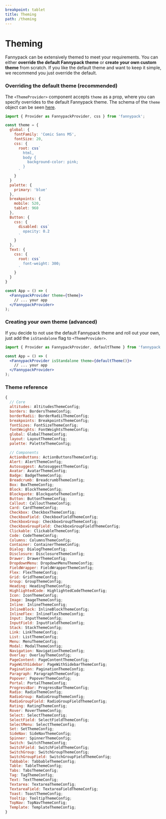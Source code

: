 ```yaml
---
breakpoint: tablet
title: Theming
path: /theming
---
```


# Theming

Fannypack can be extensively themed to meet your requirements. You can either **override the default Fannypack theme** or **create your own custom theme** from scratch. If you like the default theme and want to keep it simple, we recommend you just override the default.

### Overriding the default theme (recommended)

The `<ThemeProvider>` component accepts `theme` as a prop, where you can specify overrides to the default Fannypack theme. The schema of the `theme` object can be seen [here](#TODO).

```jsx
import { Provider as FannypackProvider, css } from 'fannypack';

const theme = {
  global: {
    fontFamily: 'Comic Sans MS',
    fontSize: 20,
    css: {
      root: css`
        html,
        body {
          background-color: pink;
        }
      `
    }
  }
  palette: {
    primary: 'blue'
  },
  breakpoints: {
    mobile: 520,
    tablet: 960
  },
  Button: {
    css: {
      disabled: css`
        opacity: 0.2
      `
    }
  },
  Text: {
    css: {
      root: css`
        font-weight: 300;
      `
    }
  }
}

const App = () => (
  <FannypackProvider theme={theme}>
    // ... your app
  </FannypackProvider>
);
```

### Creating your own theme (advanced)

If you decide to not use the default Fannypack theme and roll out your own, just add the `isStandalone` flag to `<ThemeProvider>`.

```jsx
import { Provider as FannypackProvider, defaultTheme } from 'fannypack';

const App = () => (
  <FannypackProvider isStandalone theme={defaultTheme()}>
    // ... your app
  </FannypackProvider>
);
```

### Theme reference

```js
{
  // Core
  altitudes: AltitudesThemeConfig;
  borders: BordersThemeConfig;
  borderRadii: BorderRadiiThemeConfig;
  breakpoints: BreakpointsThemeConfig;
  fontSizes: FontSizeThemeConfig;
  fontWeights: FontWeightsThemeConfig;
  global: GlobalThemeConfig;
  layout: LayoutThemeConfig;
  palette: PaletteThemeConfig;

  // Components
  ActionButtons: ActionButtonsThemeConfig;
  Alert: AlertThemeConfig;
  Autosuggest: AutosuggestThemeConfig;
  Avatar: AvatarThemeConfig;
  Badge: BadgeThemeConfig;
  Breadcrumb: BreadcrumbThemeConfig;
  Box: BoxThemeConfig;
  Block: BlockThemeConfig;
  Blockquote: BlockquoteThemeConfig;
  Button: ButtonThemeConfig;
  Callout: CalloutThemeConfig;
  Card: CardThemeConfig;
  Checkbox: CheckboxThemeConfig;
  CheckboxField: CheckboxFieldThemeConfig;
  CheckboxGroup: CheckboxGroupThemeConfig;
  CheckboxGroupField: CheckboxGroupFieldThemeConfig;
  Clickable: ClickableThemeConfig;
  Code: CodeThemeConfig;
  Columns: ColumnsThemeConfig;
  Container: ContainerThemeConfig;
  Dialog: DialogThemeConfig;
  Disclosure: DisclosureThemeConfig;
  Drawer: DrawerThemeConfig;
  DropdownMenu: DropdownMenuThemeConfig;
  FieldWrapper: FieldWrapperThemeConfig;
  Flex: FlexThemeConfig;
  Grid: GridThemeConfig;
  Group: GroupThemeConfig;
  Heading: HeadingThemeConfig;
  HighlightedCode: HighlightedCodeThemeConfig;
  Icon: IconThemeConfig;
  Image: ImageThemeConfig;
  Inline: InlineThemeConfig;
  InlineBlock: InlineBlockThemeConfig;
  InlineFlex: InlineFlexThemeConfig;
  Input: InputThemeConfig;
  InputField: InputFieldThemeConfig;
  Stack: StackThemeConfig;
  Link: LinkThemeConfig;
  List: ListThemeConfig;
  Menu: MenuThemeConfig;
  Modal: ModalThemeConfig;
  Navigation: NavigationThemeConfig;
  Overlay: OverlayThemeConfig;
  PageContent: PageContentThemeConfig;
  PageWithSidebar: PageWithSidebarThemeConfig;
  Pagination: PaginationThemeConfig;
  Paragraph: ParagraphThemeConfig;
  Popover: PopoverThemeConfig;
  Portal: PortalThemeConfig;
  ProgressBar: ProgressBarThemeConfig;
  Radio: RadioThemeConfig;
  RadioGroup: RadioGroupThemeConfig;
  RadioGroupField: RadioGroupFieldThemeConfig;
  Rating: RatingThemeConfig;
  Rover: RoverThemeConfig;
  Select: SelectThemeConfig;
  SelectField: SelectFieldThemeConfig;
  SelectMenu: SelectThemeConfig;
  Set: SetThemeConfig;
  SideNav: SideNavThemeConfig;
  Spinner: SpinnerThemeConfig;
  Switch: SwitchThemeConfig;
  SwitchField: SwitchFieldThemeConfig;
  SwitchGroup: SwitchGroupThemeConfig;
  SwitchGroupField: SwitchGroupFieldThemeConfig;
  Tabbable: TabbableThemeConfig;
  Table: TableThemeConfig;
  Tabs: TabsThemeConfig;
  Tag: TagThemeConfig;
  Text: TextThemeConfig;
  Textarea: TextareaThemeConfig;
  TextareaField: TextareaFieldThemeConfig;
  Toast: ToastThemeConfig;
  Tooltip: TooltipThemeConfig;
  TopNav: TopNavThemeConfig;
  Template: TemplateThemeConfig;
}
```
